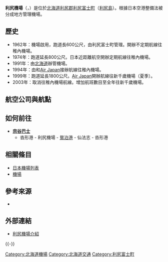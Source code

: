 {{Infobox airport
| name         = 利尻機場<br /><small>Rishiri Airport</small>
| nativename   = {{lang|ja|利尻空港}}
| photo        = Rishiri-airport.jpg
| photosize    = 250px
| caption      = 
| IATA         = RIS
| ICAO         = RJER
| type         = 民用
| operator     = {{Link-ja|北海道廳|北海道庁}}
| city-served  = [[利尻富士町|利尻富士町]]
| location     = {{JPN}}[[北海道|北海道]][[利尻郡|利尻郡]][[利尻富士町|利尻富士町]]
| opened       = {{start date|1962|08}}
| closed       = <!-- {{end date|YYYY|MM|DD}} -->
| elevation-m  = 30.1
| metric-elev  = yes
| coordinates  = {{Coord|45|14|31|N|141|11|15|E|type:airport_region:JP|display=inline,title}}
| latd  =  45 | latm  = 14 | lats  = 31 | latNS  = N
| longd = 141 | longm = 11 | longs = 15 | longEW = E
| website                = 
| pushpin_map            = Japan
| pushpin_mapsize        = 250
| pushpin_map_caption    = 機場在日本的位置
| pushpin_label          = RIS/RJER
| pushpin_label_position = left
| r1-number    = 07/25
| r1-length-m  = 1,800
| r1-surface   = 混凝土/瀝青
| metric-rwy   = yes
| stat-year    = 2014
| stat1-header = 客運量
| stat1-data   = 37,244 人次
| stat2-header = 貨運量
| stat2-data   = 3 公噸
| stat3-header = 起降架次
| stat3-data   = 511 架次
}}

'''利尻機場'''（{{jpn|j=利尻空港|hg=りしりくうこう|rm=Rishiri kūkō|f=y}}，{{Airport codes|RIS|RJER}}）是位於[[北海道|北海道]][[利尻郡|利尻郡]][[利尻富士町|利尻富士町]]（[[利尻島|利尻島]]）。根據日本空港整備法被分成地方管理機場。

== 歷史 ==
*1962年：機場啟用，跑道長600公尺，由利尻富士町管理。開辦不定期航線往稚內機場。
*1974年：跑道延長800公尺。日本近距離航空開辦定期航線往稚內機場。
*1991年：由[[北海道|北海道]]辦管機場。
*1994年：由{{Link-ja|北海道航空|エアー北海道}}和[[Air_Japan|Air Japan]]接辦航線往稚內機場。
*1999年：跑道延長1800公尺。[[Air_Japan|Air Japan]]開辦航線往新千歲機場（夏季）。
*2003年：取消往稚內機場航線。增加航班數目至全年往新千歲機場。

== 航空公司與航點 ==
{{Airport-dest-list
| {{flagicon|JPN}} [[北海道空中系統|北海道空中系統]] | [[札幌飛行場|札幌/丘珠]]
| {{nowrap|{{flagicon|JPN}} [[全日本空輸|全日本空輸]]（NH）}} <br>（由[[全日空之翼|全日空之翼]]營運）| '''季節性'''：[[新千歲機場|札幌/新千歲]]
}}

== 如何前往 ==
*'''[[宗谷巴士|宗谷巴士]]'''
**沓形港 - 利尻機場 - [[鴛泊港|鴛泊港]] - 仙法志 - 沓形港

== 相關條目 ==
* [[日本機場列表|日本機場列表]]
* [[機場|機場]]

== 參考來源 ==
* {{Cite web|publisher=国土交通省航空局航空ネットワーク企画課|title=暦年・年度別空港管理状況調書|date=|url=http://www.mlit.go.jp/common/001101030.pdf|accessdate=2015-10-02|deadurl=yes|archiveurl=https://web.archive.org/web/20150923142025/http://www.mlit.go.jp/common/001101030.pdf|archivedate=2015-09-23}}
<div class="references-small">
<references />
</div>

== 外部連結 ==
* [http://www.town.rishirifuji.hokkaido.jp/rishirifuji/1184.htm  利尻機場介紹]{{Wayback|url=http://www.town.rishirifuji.hokkaido.jp/rishirifuji/1184.htm |date=20151003180622 }}{{ja}}
{{-}}
{{日本機場}}

[[Category:北海道機場|Category:北海道機場]]
[[Category:北海道交通|Category:北海道交通]]
[[Category:利尻富士町|Category:利尻富士町]]